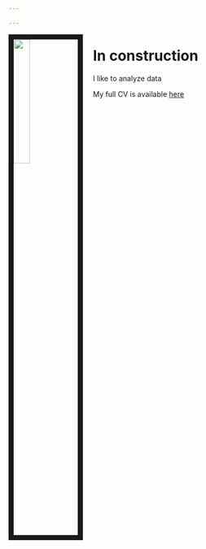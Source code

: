 ```yaml
---

---
```


<link rel="stylesheet" href="styles.css" type="text/css">

<img src="foo.jpg" style="width:25%; border:10px solid; margin-right: 20px" align="left">

# In construction 

I like to analyze data  

My full CV is available [here](https://www.overleaf.com/read/hqfwnqcxxdfh)
